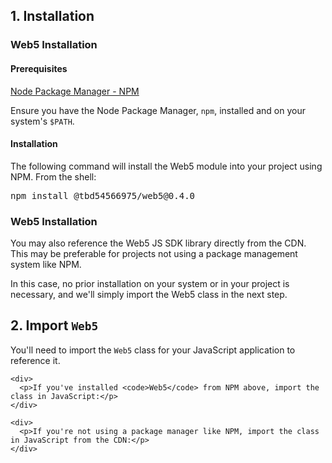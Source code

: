 
## 1. Installation
<Tabs>
  <TabItem value="NPM" label="via NPM">
    <h3>Web5 Installation</h3>
    <h4>Prerequisites</h4>
    <p><a href="https://docs.npmjs.com/downloading-and-installing-node-js-and-npm" 
      target="_blank">Node Package Manager - NPM</a></p>
    <p>Ensure you have the Node Package Manager, <code>npm</code>, installed and on your system's <code>$PATH</code>.</p>
    <h4>Installation</h4>
    <p>The following command will install the Web5 module into your project using NPM. From the shell:</p>
    <pre>npm install @tbd54566975/web5@0.4.0</pre>

  </TabItem>
  <TabItem value="CDN" label="from CDN">
    <h3>Web5 Installation</h3>
    <div>
      <p>You may also reference the Web5 JS SDK library directly 
      from the CDN. This may be preferable for projects not using a package 
      management system like NPM.</p>
      <p>In this case, no prior installation on your system or in your project is 
      necessary, and we'll simply import the Web5
      class in the next step.</p>
    </div>
  </TabItem>
</Tabs>

## 2. Import `Web5`

You'll need to import the `Web5` class for your JavaScript application to reference it. 

<Tabs>
  <TabItem value="NPM" label="via NPM">
    
    <div>
      <p>If you've installed <code>Web5</code> from NPM above, import the class in JavaScript:</p>
    </div>


  </TabItem>
  <TabItem value="CDN" label="from CDN">
   
    <div>
      <p>If you're not using a package manager like NPM, import the class in JavaScript from the CDN:</p>
    </div>


  </TabItem>
</Tabs>